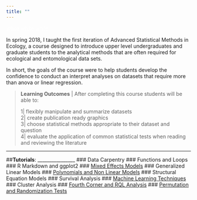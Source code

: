 ```yaml
---
title: ""
---
```


  <span style="color:white">white</span>
    <span style="color:white">white</span>
      <span style="color:white">white</span>
       
In spring 2018, I taught the first iteration of Advanced Statistical Methods in Ecology, a course designed to introduce upper level undergraduates and graduate students to the analytical methods that are often required for ecological and entomological data sets.

In short, the goals of the course were to help students develop the confidence to conduct an interpret analyses on datasets that require more than anova or linear regression.

>__Learning Outcomes__ | After completing this course students will be able to:
>
>1| flexibly manipulate and summarize datasets   
>2| create publication ready graphics   
>3| choose statistical methods appropriate to their dataset and question  
>4| evaluate the application of common statistical tests when reading and reviewing the literature  

***

##__Tutorials__:
________________
### Data Carpentry
### Functions and Loops
### R Markdown and ggplot2
### [Mixed Effects Models](http://heather-grab.github.io/Entom-4940/mixed.html)
### Generalized Linear Models
### [Polynomials and Non Linear Models](http://heather-grab.github.io/Entom-4940/non-linear_w_poly.html)
### Structural Equation Models
### Survival Analysis
### [Machine Learning Techniques](http://heather-grab.github.io/Entom-4940/ML_lesson.html)
### Cluster Analysis
### [Fourth Corner and RQL Analysis](http://heather-grab.github.io/Entom-4940/rql.html)
### [Permutation and Randomization Tests](http://heather-grab.github.io/Entom-4940/permutation_testing.html)

